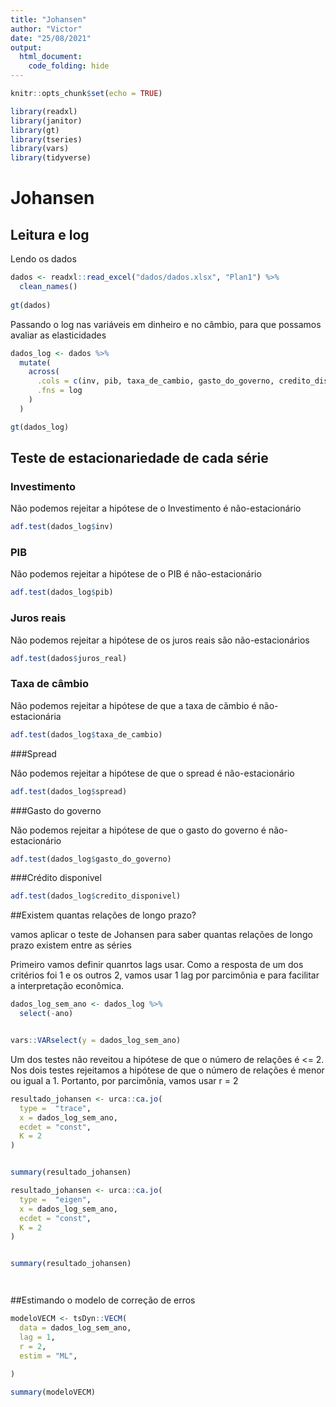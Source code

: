 ```yaml
---
title: "Johansen"
author: "Victor"
date: "25/08/2021"
output: 
  html_document:
    code_folding: hide
---
```


```r
knitr::opts_chunk$set(echo = TRUE)

library(readxl)
library(janitor)
library(gt)
library(tseries)
library(vars)
library(tidyverse)


```

# Johansen

## Leitura e log

Lendo os dados


```r

dados <- readxl::read_excel("dados/dados.xlsx", "Plan1") %>% 
  clean_names()
  
gt(dados)


```



Passando o log nas variáveis em dinheiro e no câmbio, para que possamos avaliar as elasticidades


```r


dados_log <- dados %>% 
  mutate(
    across(
      .cols = c(inv, pib, taxa_de_cambio, gasto_do_governo, credito_disponivel),
      .fns = log
    )
  )

gt(dados_log)


```

## Teste de estacionariedade de cada série


### Investimento

Não podemos rejeitar a hipótese de o Investimento é não-estacionário


```r

adf.test(dados_log$inv)


```



### PIB

Não podemos rejeitar a hipótese de o PIB é não-estacionário


```r


adf.test(dados_log$pib)


```

### Juros reais

Não podemos rejeitar a hipótese de os juros reais são não-estacionários


```r

adf.test(dados$juros_real)

```


### Taxa de câmbio

Não podemos rejeitar a hipótese de que a taxa de cãmbio é não-estacionária


```r

adf.test(dados_log$taxa_de_cambio)

```

###Spread

Não podemos rejeitar a hipótese de que o spread é não-estacionário


```r

adf.test(dados_log$spread)

```

###Gasto do governo

Não podemos rejeitar a hipótese de que o gasto do governo é não-estacionário


```r

adf.test(dados_log$gasto_do_governo)

```


###Crédito disponivel



```r

adf.test(dados_log$credito_disponivel)

```




##Existem quantas relações de longo prazo?


vamos aplicar o teste de Johansen para saber quantas relações de longo prazo existem entre as séries

Primeiro vamos definir quanrtos lags usar. Como a resposta de um dos critérios foi 1 e os outros 2, vamos usar 1 lag por parcimônia e para facilitar a interpretação econômica.


```r

dados_log_sem_ano <- dados_log %>% 
  select(-ano)


vars::VARselect(y = dados_log_sem_ano)


```


Um dos testes não reveitou a hipótese de que o número de relações é <= 2. Nos dois testes rejeitamos a hipótese de que o número de relações é menor ou igual a 1. Portanto, por parcimônia, vamos usar r = 2


```r

resultado_johansen <- urca::ca.jo(
  type =  "trace",
  x = dados_log_sem_ano,
  ecdet = "const",
  K = 2
)


summary(resultado_johansen)


```




```r


resultado_johansen <- urca::ca.jo(
  type =  "eigen",
  x = dados_log_sem_ano,
  ecdet = "const",
  K = 2
)


summary(resultado_johansen)




```


##Estimando o modelo de correção de erros


```r


modeloVECM <- tsDyn::VECM(
  data = dados_log_sem_ano,
  lag = 1,
  r = 2,
  estim = "ML",
  
)

summary(modeloVECM)


```






















